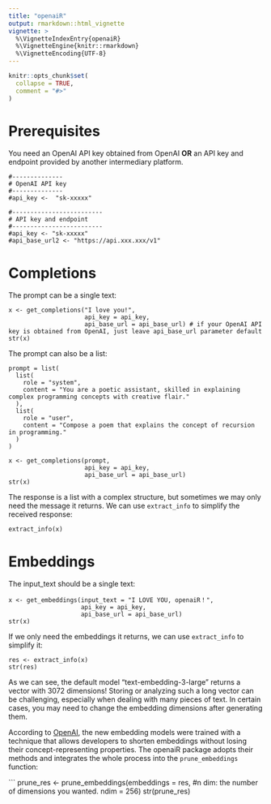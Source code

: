 ```yaml
---
title: "openaiR"
output: rmarkdown::html_vignette
vignette: >
  %\VignetteIndexEntry{openaiR}
  %\VignetteEngine{knitr::rmarkdown}
  %\VignetteEncoding{UTF-8}
---
```


```r
knitr::opts_chunk$set(
  collapse = TRUE,
  comment = "#>"
)
```

# Prerequisites

You need an OpenAI API key obtained from OpenAI **OR** an API key and endpoint provided by another intermediary platform.

```
#--------------
# OpenAI API key
#--------------
#api_key <-  "sk-xxxxx"

#-------------------------
# API key and endpoint
#-------------------------
#api_key <- "sk-xxxxx"
#api_base_url2 <- "https://api.xxx.xxx/v1"
```

# Completions

The prompt can be a single text:

```
x <- get_completions("I love you!", 
                     api_key = api_key, 
                     api_base_url = api_base_url) # if your OpenAI API key is obtained from OpenAI, just leave api_base_url parameter default
str(x)
```

The prompt can also be a list:

```
prompt = list(
  list(
    role = "system",
    content = "You are a poetic assistant, skilled in explaining complex programming concepts with creative flair."
  ),
  list(
    role = "user",
    content = "Compose a poem that explains the concept of recursion in programming."
  )
)

x <- get_completions(prompt, 
                     api_key = api_key, 
                     api_base_url = api_base_url)
str(x)
```

The response is a list with a complex structure, but sometimes we may only need the message it returns. We can use `extract_info` to simplify the received response:

```
extract_info(x)
```


# Embeddings

The input_text should be a single text:

```
x <- get_embeddings(input_text = "I LOVE YOU, openaiR！",
                    api_key = api_key,
                    api_base_url = api_base_url)
str(x)
```

If we only need the embeddings it returns, we can use `extract_info` to simplify it:

```
res <- extract_info(x)
str(res)
```

As we can see, the default model "text-embedding-3-large" returns a vector with 3072 dimensions! Storing or analyzing such a long vector can be challenging, especially when dealing with many pieces of text. In certain cases, you may need to change the embedding dimensions after generating them.

According to [OpenAI](https://platform.openai.com/docs/guides/embeddings/use-cases), the new embedding models were trained with a technique that allows developers to shorten embeddings without losing their concept-representing properties. The openaiR package adopts their methods and integrates the whole process into the `prune_embeddings` function:

```
prune_res <- prune_embeddings(embeddings = res, 
                              #n dim: the number of dimensions you wanted.
                              ndim = 256)
str(prune_res)
